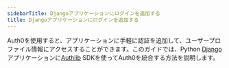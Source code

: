 ```yaml
---
sidebarTitle: Djangoアプリケーションにログインを追加する
title: Djangoアプリケーションにログインを追加する
---
```


Auth0を使用すると、アプリケーションに手軽に認証を追加して、ユーザープロファイル情報にアクセスすることができます。このガイドでは、Python [Django](https://www.djangoproject.com/)アプリケーションに[Authlib](https://authlib.org/) SDKを使ってAuth0を統合する方法を説明します。